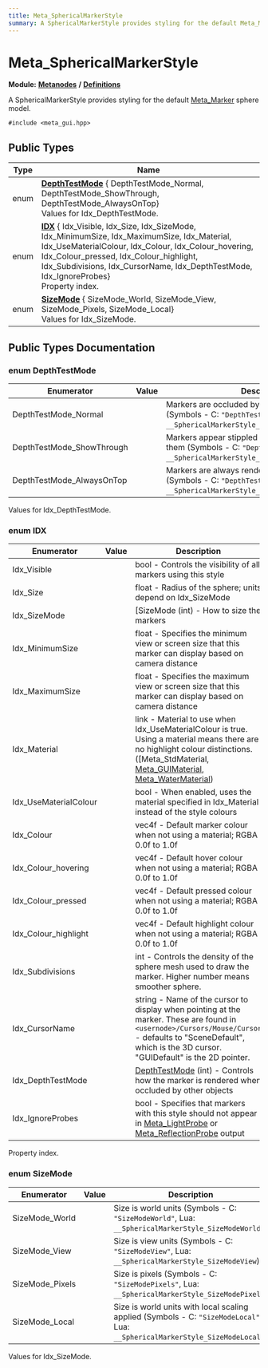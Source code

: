 ```yaml
---
title: Meta_SphericalMarkerStyle
summary: A SphericalMarkerStyle provides styling for the default Meta_Marker sphere model. 
---
```


# Meta_SphericalMarkerStyle

**Module:** **[Metanodes](../../modules/metanodes/index.mdx)** **/** **[Definitions](../../modules/metanodes/definitions.mdx)**

A SphericalMarkerStyle provides styling for the default [Meta_Marker](../metanodes/meta-marker.mdx) sphere model. 

`#include <meta_gui.hpp>`

## Public Types

| Type           | Name           |
| -------------- | -------------- |
| enum| **[DepthTestMode](#enum-depthtestmode)** { DepthTestMode_Normal, DepthTestMode_ShowThrough, DepthTestMode_AlwaysOnTop}<br />Values for Idx_DepthTestMode.  |
| enum| **[IDX](#enum-idx)** { Idx_Visible, Idx_Size, Idx_SizeMode, Idx_MinimumSize, Idx_MaximumSize, Idx_Material, Idx_UseMaterialColour, Idx_Colour, Idx_Colour_hovering, Idx_Colour_pressed, Idx_Colour_highlight, Idx_Subdivisions, Idx_CursorName, Idx_DepthTestMode, Idx_IgnoreProbes}<br />Property index.  |
| enum| **[SizeMode](#enum-sizemode)** { SizeMode_World, SizeMode_View, SizeMode_Pixels, SizeMode_Local}<br />Values for Idx_SizeMode.  |

## Public Types Documentation

### enum DepthTestMode

| Enumerator | Value | Description |
| ---------- | ----- | ----------- |
| DepthTestMode_Normal | | Markers are occluded by objects in front of them (Symbols - C: `"DepthTestModeNormal"`, Lua: `__SphericalMarkerStyle_DepthTestModeNormal`)   |
| DepthTestMode_ShowThrough | | Markers appear stippled through objects in front of them (Symbols - C: `"DepthTestModeStipple"`, Lua: `__SphericalMarkerStyle_DepthTestModeStipple`)   |
| DepthTestMode_AlwaysOnTop | | Markers are always rendered on top of objects (Symbols - C: `"DepthTestModeAlwaysOnTop"`, Lua: `__SphericalMarkerStyle_DepthTestModeAlwaysOnTop`)   |

Values for Idx_DepthTestMode. 

### enum IDX

| Enumerator | Value | Description |
| ---------- | ----- | ----------- |
| Idx_Visible | | bool - Controls the visibility of all markers using this style   |
| Idx_Size | | float - Radius of the sphere; units depend on Idx_SizeMode   |
| Idx_SizeMode | | [SizeMode (int) - How to size the markers   |
| Idx_MinimumSize | | float - Specifies the minimum view or screen size that this marker can display based on camera distance   |
| Idx_MaximumSize | | float - Specifies the maximum view or screen size that this marker can display based on camera distance   |
| Idx_Material | | link - Material to use when Idx_UseMaterialColour is true. Using a material means there are no highlight colour distinctions. ([Meta_StdMaterial, [Meta_GUIMaterial](../metanodes/meta-gui-material.mdx), [Meta_WaterMaterial](../metanodes/meta-water-material.mdx))   |
| Idx_UseMaterialColour | | bool - When enabled, uses the material specified in Idx_Material instead of the style colours   |
| Idx_Colour | | vec4f - Default marker colour when not using a material; RGBA 0.0f to 1.0f   |
| Idx_Colour_hovering | | vec4f - Default hover colour when not using a material; RGBA 0.0f to 1.0f   |
| Idx_Colour_pressed | | vec4f - Default pressed colour when not using a material; RGBA 0.0f to 1.0f   |
| Idx_Colour_highlight | | vec4f - Default highlight colour when not using a material; RGBA 0.0f to 1.0f   |
| Idx_Subdivisions | | int - Controls the density of the sphere mesh used to draw the marker. Higher number means smoother sphere.   |
| Idx_CursorName | | string - Name of the cursor to display when pointing at the marker. These are found in `<usernode>/Cursors/Mouse/Cursor` - defaults to "SceneDefault", which is the 3D cursor. "GUIDefault" is the 2D pointer.   |
| Idx_DepthTestMode | | [DepthTestMode](#enum-depthtestmode) (int) - Controls how the marker is rendered when occluded by other objects   |
| Idx_IgnoreProbes | | bool - Specifies that markers with this style should not appear in [Meta_LightProbe](../metanodes/meta-light-probe.mdx) or [Meta_ReflectionProbe](../metanodes/meta-reflection-probe.mdx) output   |

Property index. 

### enum SizeMode

| Enumerator | Value | Description |
| ---------- | ----- | ----------- |
| SizeMode_World | | Size is world units (Symbols - C: `"SizeModeWorld"`, Lua: `__SphericalMarkerStyle_SizeModeWorld`)   |
| SizeMode_View | | Size is view units (Symbols - C: `"SizeModeView"`, Lua: `__SphericalMarkerStyle_SizeModeView`)   |
| SizeMode_Pixels | | Size is pixels (Symbols - C: `"SizeModePixels"`, Lua: `__SphericalMarkerStyle_SizeModePixels`)   |
| SizeMode_Local | | Size is world units with local scaling applied (Symbols - C: `"SizeModeLocal"`, Lua: `__SphericalMarkerStyle_SizeModeLocal`)   |

Values for Idx_SizeMode. 
